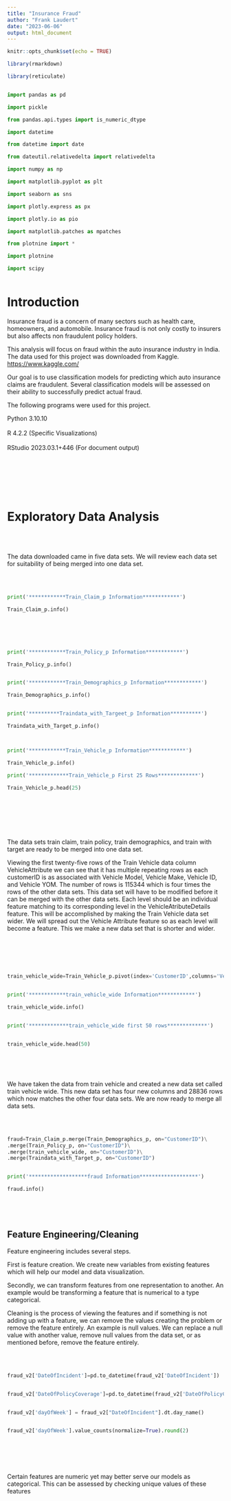 ```yaml
---
title: "Insurance Fraud"
author: "Frank Laudert"
date: "2023-06-06"
output: html_document
---
```


```r
knitr::opts_chunk$set(echo = TRUE)
```



```r

library(rmarkdown)

library(reticulate)



```



```python



import pandas as pd

import pickle

from pandas.api.types import is_numeric_dtype

import datetime

from datetime import date

from dateutil.relativedelta import relativedelta

import numpy as np

import matplotlib.pyplot as plt

import seaborn as sns

import plotly.express as px

import plotly.io as pio

import matplotlib.patches as mpatches

from plotnine import *

import plotnine

import scipy



```



# Introduction




Insurance fraud is a concern of many sectors such as health care, homeowners, and automobile. Insurance fraud is not only costly to insurers but also affects non fraudulent policy holders.

This analysis will focus on fraud within the auto insurance industry in India. The data used for this project was downloaded from Kaggle. <https://www.kaggle.com/>

Our goal is to use classification models for predicting which auto insurance claims are fraudulent. Several classification models will be assessed on their ability to successfully predict actual fraud.

The following programs were used for this project.

Python 3.10.10 <br/><br/> R 4.2.2 (Specific Visualizations) <br/><br/> RStudio 2023.03.1+446 (For document output)

<br/><br/>

<br/><br/>


# Exploratory Data Analysis


<br/><br/>

The data downloaded came in five data sets. We will review each data set for suitability of being merged into one data set.

<br/><br/>

```python


print('************Train_Claim_p Information************')

Train_Claim_p.info()







```




```python




print('************Train_Policy_p Information************')

Train_Policy_p.info()



```




```python


print('************Train_Demographics_p Information************')

Train_Demographics_p.info()



```




```python



print('**********Traindata_with_Targeet_p Information**********')

Traindata_with_Target_p.info()




```




```python


print('************Train_Vehicle_p Information************')

Train_Vehicle_p.info()


```





```python


print('*************Train_Vehicle_p First 25 Rows*************')

Train_Vehicle_p.head(25)



```




<br/><br/> <br/><br/>

The data sets train claim, train policy, train demographics, and train with target are ready to be merged into one data set.

Viewing the first twenty-five rows of the Train Vehicle data column VehicleAttribute we can see that it has multiple repeating rows as each customerID is as associated with Vehicle Model, Vehicle Make, Vehicle ID, and Vehicle YOM. The number of rows is 115344 which is four times the rows of the other data sets. This data set will have to be modified before it can be merged with the other data sets. Each level should be an individual feature matching to its corresponding level in the VehicleAtributeDetails feature. This will be accomplished by making the Train Vehicle data set wider. We will spread out the Vehicle Attribute feature so as each level will become a feature. This we make a new data set that is shorter and wider.

<br/><br/> <br/><br/>






```python


train_vehicle_wide=Train_Vehicle_p.pivot(index='CustomerID',columns='VehicleAttribute',values='VehicleAttributeDetails').reset_index()



```



```python


print('************train_vehicle_wide Information************')

train_vehicle_wide.info()



```




```python



print('*************train_vehicle_wide first 50 rows*************')


train_vehicle_wide.head(50)



```




<br/><br/>

We have taken the data from train vehicle and created a new data set called train vehicle wide. This new data set has four new columns and 28836 rows which now matches the other four data sets. We are now ready to merge all data sets.

<br/><br/>


```python

fraud=Train_Claim_p.merge(Train_Demographics_p, on="CustomerID")\
.merge(Train_Policy_p, on="CustomerID")\
.merge(train_vehicle_wide, on="CustomerID")\
.merge(Traindata_with_Target_p, on="CustomerID")



```



```python



print('*******************fraud Information*******************')

fraud.info()






```




## Feature Engineering/Cleaning


Feature engineering includes several steps.

First is feature creation. We create new variables from existing features which will help our model and data visualization.

Secondly, we can transform features from one representation to another. An example would be transforming a feature that is numerical to a type categorical.

Cleaning is the process of viewing the features and if something is not adding up with a feature, we can remove the values creating the problem or remove the feature entirely. An example is null values. We can replace a null value with another value, remove null values from the data set, or as mentioned before, remove the feature entirely.

<br/><br/>







```python

fraud_v2['DateOfIncident']=pd.to_datetime(fraud_v2['DateOfIncident'])



```



```python

fraud_v2['DateOfPolicyCoverage']=pd.to_datetime(fraud_v2['DateOfPolicyCoverage'])



```


```python


fraud_v2['dayOfWeek'] = fraud_v2["DateOfIncident"].dt.day_name()



```




```python




fraud_v2['dayOfWeek'].value_counts(normalize=True).round(2)




```





<br/><br/>

Certain features are numeric yet may better serve our models as categorical. This can be assessed by checking unique values of these features

<br/><br/>




```python





```




```python






```




```python






```



```python






```




```python






```





